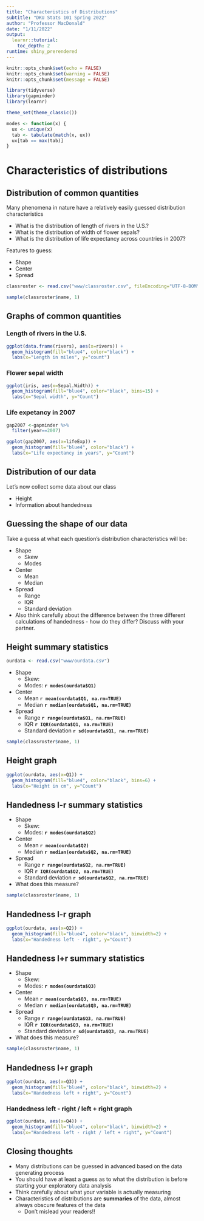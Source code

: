 ```yaml
---
title: "Characteristics of Distributions"
subtitle: "DKU Stats 101 Spring 2022"
author: "Professor MacDonald"
date: "1/11/2022"
output: 
  learnr::tutorial:
    toc_depth: 2
runtime: shiny_prerendered
---
```


```r
knitr::opts_chunk$set(echo = FALSE)
knitr::opts_chunk$set(warning = FALSE)
knitr::opts_chunk$set(message = FALSE)

library(tidyverse)
library(gapminder)
library(learnr)

theme_set(theme_classic())

modes <- function(x) {
  ux <- unique(x)
  tab <- tabulate(match(x, ux))
  ux[tab == max(tab)]
}
```

# Characteristics of distributions

## Distribution of common quantities

Many phenomena in nature have a relatively easily guessed distribution characteristics

- What is the distribution of length of rivers in the U.S.?
- What is the distribution of width of flower sepals? 
- What is the distribution of life expectancy across countries in 2007?

Features to guess: 

- Shape
- Center
- Spread

```r
classroster <- read.csv("www/classroster.csv", fileEncoding="UTF-8-BOM")
```


```r
sample(classroster$name, 1)
```

## Graphs of common quantities

### Length of rivers in the U.S.

```r
ggplot(data.frame(rivers), aes(x=rivers)) + 
  geom_histogram(fill="blue4", color="black") +
  labs(x="Length in miles", y="count")
```

### Flower sepal width

```r
ggplot(iris, aes(x=Sepal.Width)) + 
  geom_histogram(fill="blue4", color="black", bins=15) +
  labs(x="Sepal width", y="Count")
```

### Life expetancy in 2007

```r
gap2007 <-gapminder %>%
  filter(year==2007)

ggplot(gap2007, aes(x=lifeExp)) + 
  geom_histogram(fill="blue4", color="black") +
  labs(x="Life expectancy in years", y="Count")
```

## Distribution of our data

Let's now collect some data about our class

- Height
- Information about handedness

## Guessing the shape of our data

Take a guess at what each question's distribution characteristics will be:

- Shape
  + Skew 
  + Modes
- Center
  + Mean
  + Median
- Spread
  + Range
  + IQR
  + Standard deviation

- Also think carefully about the difference between the three different calculations of handedness - how do they differ? Discuss with your partner.

## Height summary statistics

```r
ourdata <- read.csv("www/ourdata.csv")
```

- Shape
  + Skew:  
  + Modes: **`r modes(ourdata$Q1)`** 
- Center
  + Mean **`r mean(ourdata$Q1, na.rm=TRUE)`**
  + Median **`r median(ourdata$Q1, na.rm=TRUE)`**
- Spread
  + Range **`r range(ourdata$Q1, na.rm=TRUE)`**
  + IQR **`r IQR(ourdata$Q1, na.rm=TRUE)`**
  + Standard deviation **`r sd(ourdata$Q1, na.rm=TRUE)`**

```r
sample(classroster$name, 1)
```

## Height graph

```r
ggplot(ourdata, aes(x=Q1)) +
  geom_histogram(fill="blue4", color="black", bins=6) + 
  labs(x="Height in cm", y="Count")
```

## Handedness l-r summary statistics

- Shape
  + Skew: 
  + Modes: **`r modes(ourdata$Q2)`** 
- Center
  + Mean **`r mean(ourdata$Q2)`**
  + Median **`r median(ourdata$Q2, na.rm=TRUE)`**
- Spread
  + Range **`r range(ourdata$Q2, na.rm=TRUE)`**
  + IQR **`r IQR(ourdata$Q2, na.rm=TRUE)`**
  + Standard deviation **`r sd(ourdata$Q2, na.rm=TRUE)`**

- What does this measure? 

```r
sample(classroster$name, 1)
```

## Handedness l-r graph

```r
ggplot(ourdata, aes(x=Q2)) +
  geom_histogram(fill="blue4", color="black", binwidth=2) + 
  labs(x="Handedness left - right", y="Count")
```

## Handedness l+r summary statistics

- Shape
  + Skew: 
  + Modes: **`r modes(ourdata$Q3)`** 
- Center
  + Mean **`r mean(ourdata$Q3, na.rm=TRUE)`**
  + Median **`r median(ourdata$Q3, na.rm=TRUE)`**
- Spread
  + Range **`r range(ourdata$Q3, na.rm=TRUE)`**
  + IQR **`r IQR(ourdata$Q3, na.rm=TRUE)`**
  + Standard deviation **`r sd(ourdata$Q3, na.rm=TRUE)`**

- What does this measure? 

```r
sample(classroster$name, 1)
```

## Handedness l+r graph

```r
ggplot(ourdata, aes(x=Q3)) +
  geom_histogram(fill="blue4", color="black", binwidth=2) + 
  labs(x="Handedness left + right", y="Count")
```

### Handedness left - right / left + right graph

```r
ggplot(ourdata, aes(x=Q4)) +
  geom_histogram(fill="blue4", color="black", binwidth=2) + 
  labs(x="Handedness left - right / left + right", y="Count")
```

## Closing thoughts

- Many distributions can be guessed in advanced based on the data generating process
- You should have at least a guess as to what the distribution is before starting your exploratory data analysis
- Think carefully about what your variable is actually measuring
- Characteristics of distributions are **summaries** of the data, almost always obscure features of the data
  + Don't mislead your readers!!
